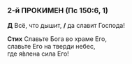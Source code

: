 ### 2-й ПРОКИМЕН (Пс 150:6, 1)

**Д** Всё, что дышит, **/** да славит Господа!

**Стих** Славьте Бога во храме Его,  
славьте Его на тверди небес,  
где я́влена сила Его!
